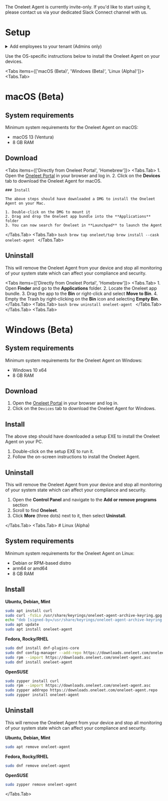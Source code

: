 
<Callout type="warning">
  The Oneleet Agent is currently invite-only. If you'd like to start using it, please contact us via your dedicated Slack Connect channel with us.
</Callout>

# Setup

<details>
<summary>Add employees to your tenant (Admins only)</summary>

1. Go to the [Oneleet Dashboard](https://app.oneleet.com).
2. Click on the `People` tab.
3. Make sure everyone you want to add is either a tenant member or an employee.
<Callout type="info">
  An employee has access to the [Oneleet Portal](https://portal.oneleet.com), while a tenant member has access to both the [Dashboard](https://app.oneleet.com) as well as the Portal.
</Callout>
</details>

Use the OS-specific instructions below to install the Oneleet Agent on your devices.

<Tabs items={['macOS (Beta)', 'Windows (Beta)', 'Linux (Alpha)']}>
  <Tabs.Tab>
  # macOS (Beta)

## System requirements

Minimum system requirements for the Oneleet Agent on macOS:

- macOS 13 (Ventura)
- 8 GB RAM

## Download

<Tabs items={['Directly from Oneleet Portal', 'Homebrew']}>
  <Tabs.Tab>
    1. Open the [Oneleet Portal](https://portal.oneleet.com) in your browser and log in.
    2. Click on the **Devices** tab to download the Oneleet Agent for macOS.

    ### Install

    The above steps should have downloaded a DMG to install the Oneleet Agent on your Mac.

    1. Double-click on the DMG to mount it
    2. Drag and drop the Oneleet app bundle into the **Applications** folder
    3. You can now search for Oneleet in **Launchpad** to launch the Agent
  </Tabs.Tab>
  <Tabs.Tab>
    ```bash
    brew tap oneleet/tap
    brew install --cask oneleet-agent
    ```
  </Tabs.Tab>
</Tabs>

## Uninstall

<Callout type="warning">
  This will remove the Oneleet Agent from your device and stop all monitoring of
  your system state which can affect your compliance and security.
</Callout>

<Tabs items={['Directly from Oneleet Portal', 'Homebrew']}>
  <Tabs.Tab>
    1. Open **Finder** and go to the **Applications** folder.
    2. Locate the Oneleet app bundle.
    3. Drag the app to the **Bin** or right-click and select **Move to Bin**.
    4. Empty the Trash by right-clicking on the **Bin** icon and selecting **Empty Bin**.
  </Tabs.Tab>
  <Tabs.Tab>
    ```bash
    brew uninstall oneleet-agent
    ```
  </Tabs.Tab>
</Tabs>
  </Tabs.Tab>
  <Tabs.Tab>
# Windows (Beta)

## System requirements

Minimum system requirements for the Oneleet Agent on Windows:

- Windows 10 x64
- 8 GB RAM

## Download

1. Open the [Oneleet Portal](https://portal.oneleet.com) in your browser and log in.
2. Click on the `Devices` tab to download the Oneleet Agent for Windows.

## Install

The above step should have downloaded a setup EXE to install the Oneleet Agent on your PC.

1. Double-click on the setup EXE to run it.
2. Follow the on-screen instructions to install the Oneleet Agent.

## Uninstall

<Callout type="warning">
  This will remove the Oneleet Agent from your device and stop all monitoring of
  your system state which can affect your compliance and security.
</Callout>

1. Open the **Control Panel** and navigate to the **Add or remove programs** section
2. Scroll to find **Oneleet**.
3. Click **More** (three dots) next to it, then select **Uninstall**.

  </Tabs.Tab>
  <Tabs.Tab>
    # Linux (Alpha)

## System requirements

Minimum system requirements for the Oneleet Agent on Linux:

- Debian or RPM-based distro
- arm64 or amd64
- 8 GB RAM

## Install

**Ubuntu, Debian, Mint**

```bash
sudo apt install curl
sudo curl -fsSLo /usr/share/keyrings/oneleet-agent-archive-keyring.gpg https://downloads.oneleet.com/oneleet-agent-archive-keyring.gpg
echo "deb [signed-by=/usr/share/keyrings/oneleet-agent-archive-keyring.gpg] https://downloads.oneleet.com/agent/linux/debian stable main" | sudo tee /etc/apt/sources.list.d/oneleet-agent-release.list
sudo apt update
sudo apt install oneleet-agent
```

**Fedora, Rocky/RHEL**

```bash
sudo dnf install dnf-plugins-core
sudo dnf config-manager --add-repo https://downloads.oneleet.com/oneleet-agent.repo
sudo rpm --import https://downloads.oneleet.com/oneleet-agent.asc
sudo dnf install oneleet-agent
```

**OpenSUSE**

```bash
sudo zypper install curl
sudo rpm --import https://downloads.oneleet.com/oneleet-agent.asc
sudo zypper addrepo https://downloads.oneleet.com/oneleet-agent.repo
sudo zypper install oneleet-agent
```

## Uninstall

<Callout type="warning">
  This will remove the Oneleet Agent from your device and stop all monitoring of
  your system state which can affect your compliance and security.
</Callout>

**Ubuntu, Debian, Mint**

```bash
sudo apt remove oneleet-agent
```

**Fedora, Rocky/RHEL**

```bash
sudo dnf remove oneleet-agent
```

**OpenSUSE**

```bash
sudo zypper remove oneleet-agent
```
  </Tabs.Tab>
</Tabs>
